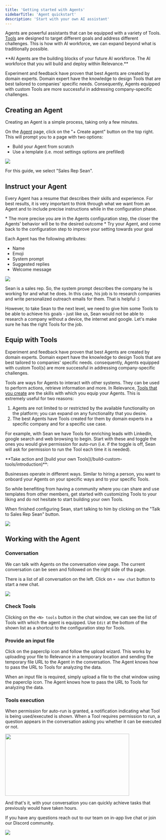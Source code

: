 ```yaml
---
title: 'Getting started with Agents'
sidebarTitle: 'Agent quickstart'
description: 'Start with your own AI assistant'
---
```


Agents are powerful assistants that can be equipped with a variety of Tools. [Tools](/get-started/key-concepts/tools) are designed to target different goals and address different challenges.
This is how with AI workforce, we can expand beyond what is traditionally possible.

<Tip>
**AI Agents are the building blocks of your future AI workforce. The AI workforce that you will build and deploy 
within Relevance.**
</Tip>

Experiment and feedback have proven that best Agents are created by domain experts. Domain expert have the
knowledge to design Tools that are best tailored to companies' specific needs. Consequently, Agents
equipped with custom Tools are more successful in addressing company-specific challenges.

## Creating an Agent
Creating an Agent is a simple process, taking only a few minutes.

On the [Agent](/get-started/key-concepts/agent) page, click on the "+ Create agent" button on the top right.
This will prompt you to a page with two options:
* Build your Agent from scratch
* Use a template (i.e. most settings options are prefilled)

<Frame>
  <img src="/images/agent/create-agent.png" />
</Frame>

For this guide, we select "Sales Rep Sean".

## Instruct your Agent

Every Agent has a resume that describes their skills and experience. For best results, it is very important to
think through what we want from an Agent and to include precise instructions while in the configuration phase.

<Tip>
* The more precise you are in the Agents configuration step, the closer the Agents' behavior will be to the desired outcome
* Try your Agent, and come back to the configuration step to improve your setting towards your goal
</Tip>

Each Agent has the following attributes:
- Name
- Emoji
- System prompt
- Suggested replies
- Welcome message

<Frame>
  <img src="/images/agent/sales-rep-sean.png" />
</Frame>

Sean is a sales rep. So, the system prompt describes the company he is working for and what he does. In this case, his job
is to research companies and write personalized outreach emails for them. That is helpful :)

However, to take Sean to the next level, we need to give him some Tools to be able to achieve his goals - just like us,
Sean would not be able to research a company without a device, the internet and google.
Let's make sure he has the right Tools for the job.

## Equip with Tools

<Tip>
  Experiment and feedback have proven that best Agents are created by domain
  experts. Domain expert have the knowledge to design Tools that are best
  tailored to companies' specific needs. consequently, Agents equipped with
  custom Tool(s) are more successful in addressing company-specific challenges.
</Tip>

Tools are ways for Agents to interact with other systems. They can be used to perform actions, retrieve information and more.
In Relevance, [Tools that you create](/build-custom-tools/introduction) are the skills with which you equip your Agents.
This is extremely useful for two reasons:

1. Agents are not limited to or restricted by the available functionality on the platform; you can expand on any functionality that you desire.
2. The best Agents have Tools created for them by domain experts in a specific company and for a specific use case.

For example, with Sean we have Tools for enriching leads with LinkedIn, google search and web browsing to begin. Start with these and toggle
the ones you would give permission for auto-run (i.e. if the toggle is off, Sean will ask for permission to run the Tool each time it is needed).

<Tip>
**Take action and [build your own Tools](/build-custom-tools/introduction)**:

Businesses operate in different ways. Similar to hiring a person, you want to onboard your Agents on your specific ways and to your specific Tools.

So while benefiting from having a community where you can share and use templates from other members, get started with customizing Tools to your
liking and do not hesitate to start building your own Tools.
</Tip>

When finished configuring Sean, start talking to him by clicking on the "Talk to Sales Rep Sean" button.

<Frame>
  <img src="/images/agent/agent-skills.png" />
</Frame>

## Working with the Agent

### Conversation
We can talk with Agents on the conversation view page.
The current conversation can be seen and followed on the right side of tha page.

There is a list of all conversation on the left.
Click on `+ new chat` button to start a new chat.

<Frame>
  <img src="/images/agent/talk-agent.png" />
</Frame>

### Check Tools

Clicking on the `<N> tools` button in the chat window, we can see the list of Tools with which the agent is equipped.
<Tip>
Use `Edit` at the bottom of the shown list as a shortcut to the configuration step for Tools.
</Tip>

### Provide an input file
Click on the paperclip icon and follow the upload wizard. This works by uploading your file to Relevance in a temporary
location and sending the temporary file URL to the Agent in the conversation.
The Agent knows how to pass the URL to Tools for analyzing the data.

<Tip>
When an input file is required, simply upload a file to the chat window using the paperclip icon. The Agent knows how 
to pass the URL to Tools for analyzing the data.
</Tip>

### Tools execution
When permission for auto-run is granted, a notification indicating what Tool is being used/executed is shown.
When a Tool requires permission to run, a question appears in the conversation asking you whether it can be
executed or not.

<Frame>
  <img width="400" height="200" align="center" src="/images/agent/agent-skill-permission.png" />
</Frame>

And that's it, with your conversation you can quickly achieve tasks that previously would have taken hours.

If you have any questions reach out to our team on in-app live chat or join our Discord community.

<Frame>
  <img src="/images/agent/agent-response.png" />
</Frame>
